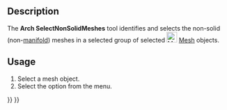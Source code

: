 <languages/>

<div lang="en" dir="ltr" class="mw-content-ltr">
{{Docnav
|[[Arch_MeshToShape|MeshToShape]]
|[[Arch_RemoveShape|RemoveShape]]
|[[BIM_Workbench|BIM]]
|IconL=Arch_MeshToShape.svg
|IconR=Arch_RemoveShape.svg
|IconC=Workbench_BIM.svg
}}
</div>

<div class="mw-translate-fuzzy">
{{GuiCommand/ru
|Name=Arch SelectNonSolidMeshes
|Name/ru=Arch SelectNonSolidMeshes
|MenuLocation=Архитектура → Утилиты → Выбрать не-разнородные сетки
|Workbenches=[[Arch_Workbench/ru|Arch]]
|SeeAlso=[[Arch MeshToShape/ru|Сетка в фигуру]]
}}
</div>

<div lang="en" dir="ltr" class="mw-content-ltr">
==Description==
</div>

<div lang="en" dir="ltr" class="mw-content-ltr">
The '''Arch SelectNonSolidMeshes''' tool identifies and selects the non-solid (non-[https://en.wikipedia.org/wiki/Manifold manifold]) meshes in a selected group of selected [[Image:Workbench_Mesh.svg|24px|Mesh Workbench]] [[Mesh_Workbench|Mesh]] objects.
</div>

<div lang="en" dir="ltr" class="mw-content-ltr">
==Usage==
</div>

<div lang="en" dir="ltr" class="mw-content-ltr">
# Select a mesh object.
# Select the {{MenuCommand|Utils → [[Image:Arch_SelectNonSolidMeshes.svg|16px]] Select Non-Manifold Meshes}} option from the menu.
</div>


<div lang="en" dir="ltr" class="mw-content-ltr">
{{Docnav
|[[Arch_MeshToShape|MeshToShape]]
|[[Arch_RemoveShape|RemoveShape]]
|[[BIM_Workbench|BIM]]
|IconL=Arch_MeshToShape.svg
|IconR=Arch_RemoveShape.svg
|IconC=Workbench_BIM.svg
}}
</div>

{{BIM_Tools_navi{{#translation:}}}}
{{Userdocnavi{{#translation:}}}}